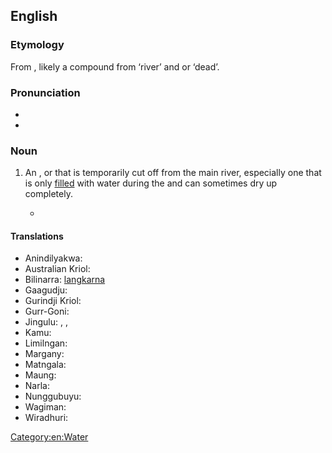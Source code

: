 ==English==

===Etymology===
From {{bor|en|wrh|bilabang}}, likely a compound from {{bor|en|wrh|bila}} ‘river’ and {{bor|en|wrh|bong}} or {{bor|en|wrh|bung}} ‘dead’.

===Pronunciation===
* {{IPA|en|/ˈbɪləbɒŋ/}}
* {{audio|en|EN-AU ck1 billabong.ogg|Audio (AU)}}
<!-- no rhymes due to stress -->

===Noun===
{{en-noun}}

# {{lb|en|Australia}} An {{l|en|anabranch}}, {{l|en|backwater}} or {{l|en|oxbow lake}} that is temporarily cut off from the main river, especially one that is only [[filled]] with water during the {{l|en|rainy season}} and can sometimes dry up completely.
#* {{quote-song|en|lyricist=[[w:Banjo Paterson|Banjo Paterson]]|authorlink=Banjo Paterson|title=[[w:Waltzing Matilda|Waltzing Matilda]]|year=1895|url=http://www.rogerclarke.com/WM/Manuscript.gif|text=Oh there once was a swagman camped in the '''billabong''',<br> Under the shade of a coolibah tree,<br> And he sang as he looked at the old billy boiling,<br> 'Who'll come a'waltzing Matilda, with me.'}}

====Translations====
{{trans-top|Australian backwater lake}}
* Anindilyakwa: {{t|aoi|awurukwa}}
* Australian Kriol: {{t|rop|bilabong}}
* Bilinarra: [[langkarna]]
* Gaagudju: {{t|gbu|bardaambarda}}
* Gurindji Kriol: {{t|gjr|bilibong}}
* Gurr-Goni: {{t|gge|gugóndu}}
* Jingulu: {{t|jig|biningkurru|n}}, {{t|jig|bunungkurru|n}}, {{t|jig|langkana|m}}
* Kamu: {{t|xmu|ngudetu}}
* Limilngan: {{t|lmc|ulungaruk}}
* Margany: {{t|zmc|waran}}
* Matngala: {{t|zml|garwa}}
* Maung: {{t|mph|wurl}}
* Narla: {{t|nrk|yinta}}
* Nunggubuyu: {{t|nuy|wurugu}}
* Wagiman: {{t|waq|langgarnin}}
* Wiradhuri: {{t|wrh|bilabang}}
{{trans-bottom}}

[[Category:en:Water]]